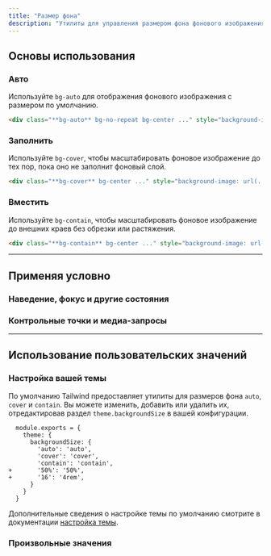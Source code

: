```yaml
---
title: "Размер фона"
description: "Утилиты для управления размером фона фонового изображения элемента."
---
```




## Основы использования

### Авто

Используйте `bg-auto` для отображения фонового изображения с размером по умолчанию.

<Example>
  <div class="relative flex items-center justify-center h-48 rounded-lg w-56 sm:w-96 mx-auto overflow-hidden">
    <div class="absolute inset-0 opacity-50 bg-stripes-gray"></div>
    <div class="relative z-10 w-full h-full bg-auto bg-no-repeat bg-center bg-[url(https://images.unsplash.com/photo-1554629947-334ff61d85dc?ixid=MnwxMjA3fDB8MHxwaG90by1wYWdlfHx8fGVufDB8fHx8&ixlib=rb-1.2.1&auto=format&fit=crop&w=128&h=160&q=80)]">
    </div>
  </div>
</Example>

```html
<div class="**bg-auto** bg-no-repeat bg-center ..." style="background-image: url(...)"></div>
```

### Заполнить

Используйте `bg-cover`, чтобы масштабировать фоновое изображение до тех пор, пока оно не заполнит фоновый слой.

<Example>
  <div class="relative flex items-center justify-center rounded-lg overflow-hidden w-56 sm:w-96 mx-auto">
    <div class="absolute inset-0 opacity-50 bg-stripes-gray"></div>
    <div class="relative z-10 w-full h-48 bg-cover bg-no-repeat bg-center bg-[url(https://images.unsplash.com/photo-1554629947-334ff61d85dc?ixid=MnwxMjA3fDB8MHxwaG90by1wYWdlfHx8fGVufDB8fHx8&ixlib=rb-1.2.1&auto=format&fit=crop&w=512&h=640&q=80)]">
    </div>
  </div>
</Example>

```html
<div class="**bg-cover** bg-center ..." style="background-image: url(...)"></div>
```

### Вместить

Используйте `bg-contain`, чтобы масштабировать фоновое изображение до внешних краев без обрезки или растяжения.

<Example>
  <div class="relative flex items-center justify-center rounded-lg overflow-hidden w-56 sm:w-96 mx-auto">
    <div class="absolute inset-0 opacity-50 bg-stripes-gray"></div>
    <div class="relative z-10 w-full h-48 bg-contain bg-no-repeat bg-center sm:bg-top bg-[url(https://images.unsplash.com/photo-1554629947-334ff61d85dc?ixid=MnwxMjA3fDB8MHxwaG90by1wYWdlfHx8fGVufDB8fHx8&ixlib=rb-1.2.1&auto=format&fit=crop&w=512&h=640&q=80)]">
    </div>
  </div>
</Example>

```html
<div class="**bg-contain** bg-center ..." style="background-image: url(...)"></div>
```

---

## <Heading ignore>Применяя условно</Heading>

### <Heading ignore>Наведение, фокус и другие состояния</Heading>

<HoverFocusAndOtherStates defaultClass="bg-auto" featuredClass="bg-contain" />


### <Heading ignore>Контрольные точки и медиа-запросы</Heading>

<BreakpointsAndMediaQueries defaultClass="bg-auto" featuredClass="bg-contain" />

---

## Использование пользовательских значений

### Настройка вашей темы

По умолчанию Tailwind предоставляет утилиты для размеров фона `auto`, `cover` и `contain`. Вы можете изменить, добавить или удалить их, отредактировав раздел `theme.backgroundSize` в вашей конфигурации.

```diff-js tailwind.config.js
  module.exports = {
    theme: {
      backgroundSize: {
        'auto': 'auto',
        'cover': 'cover',
        'contain': 'contain',
+       '50%': '50%',
+       '16': '4rem',
      }
    }
  }
```

Дополнительные сведения о настройке темы по умолчанию смотрите в документации [настройка темы](/docs/theme#customizing-the-default-theme).

### Произвольные значения

<ArbitraryValues property="background-size" featuredClass="bg-[length:200px_100px]" />
